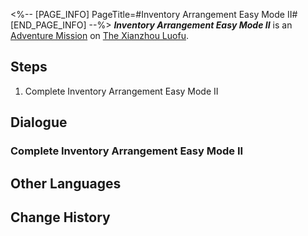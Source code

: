 <%-- [PAGE_INFO]
PageTitle=#Inventory Arrangement Easy Mode II#
[END_PAGE_INFO] --%>
{{Stub|Dialogue.}}
{{Mission Infobox
|id            = 8025229
|title         = 
|image         = <!--Mission Inventory Arrangement Easy Mode II.png-->
|type          = Adventure
|event_name    = 
|chapter       = 
|requirements  = {{subst:void|<!--Unknown: {"Type":"Manual"}-->}}
|summary       = <!--official mission summary from Fate's Atlas-->
|characters    = Trailblazer
|startLocation = [[The Xianzhou Luofu]] - [[Skysplitter]]
|world         = The Xianzhou Luofu
|area          = Skysplitter
|prev          = 
|next          = 
|rewards       = 
}}
'''''Inventory Arrangement Easy Mode II''''' is an [[Adventure Mission]] on [[The Xianzhou Luofu]].

==Steps==
# Complete Inventory Arrangement Easy Mode II

<!--
==Gameplay Notes==

--><!--
==Trial Character==

-->
==Dialogue==
{{Stub Dialogue}}

===Complete Inventory Arrangement Easy Mode II===
{{Mission Description|type=adventure|location=Skysplitter|Complete Inventory Arrangement Easy Mode II}}
{{Dialogue Start}}
:{{tx}}
{{Dialogue End}}

==Other Languages==
{{Other Languages
|en   = Inventory Arrangement Easy Mode II
|zhs  = 「码放货物」简单模式II
|zht  = 「堆放貨物」簡單模式II
|ja   = 「貨物整理」難易度・簡単II
|ko   = 「화물 적재」 쉬움 모드 II
|es   = Cargamento de mercancía: modo fácil&nbsp;II
|fr   = Mode facile II de Gestion du chargement
|ru   = Погрузка товара - Простой режим II
|th   = โหลดสินค้าโหมดง่าย II
|vi   = "Sắp Xếp Hàng Hóa" Chế Độ Dễ II
|de   = Lagerverwaltung – Leichter Modus II
|id   = "Penataan Barang" Mode Gampang II
|pt   = Organização de Inventário - Modo Fácil II
}}

==Change History==
{{Change History|2.5}}

